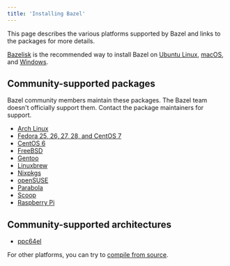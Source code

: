 ```yaml
---
title: 'Installing Bazel'
---
```



This page describes the various platforms supported by Bazel and links
to the packages for more details.

[Bazelisk](/install/bazelisk) is the recommended way to install Bazel on [Ubuntu Linux](/install/ubuntu), [macOS](/install/os-x), and [Windows](/install/windows).

## Community-supported packages

Bazel community members maintain these packages. The Bazel team doesn't
officially support them. Contact the package maintainers for support.

*   [Arch Linux](https://www.archlinux.org/packages/community/x86_64/bazel/)
*   [Fedora 25, 26, 27, 28, and CentOS 7](/install/redhat)
*   [CentOS 6](https://github.com/sub-mod/bazel-builds)
*   [FreeBSD](https://www.freshports.org/devel/bazel)
*   [Gentoo](https://packages.gentoo.org/packages/dev-util/bazel)
*   [Linuxbrew](https://github.com/Linuxbrew/homebrew-core/blob/master/Formula/bazel.rb)
*   [Nixpkgs](https://github.com/NixOS/nixpkgs/blob/master/pkgs/development/tools/build-managers/bazel)
*   [openSUSE](/install/suse)
*   [Parabola](https://www.parabola.nu/packages/?q=bazel)
*   [Scoop](https://github.com/scoopinstaller/scoop-main/blob/master/bucket/bazel.json)
*   [Raspberry Pi](https://github.com/koenvervloesem/bazel-on-arm/blob/master/README.md)

## Community-supported architectures

*   [ppc64el](https://oplab9.parqtec.unicamp.br/pub/ppc64el/bazel)

For other platforms, you can try to [compile from source](/install/compile-source).
